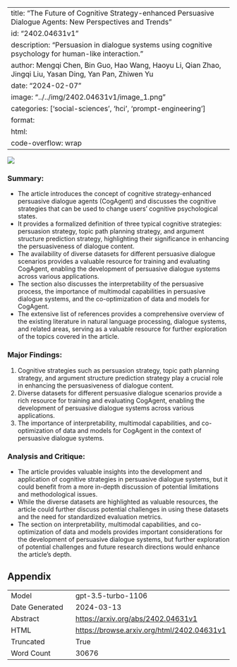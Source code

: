 
---
title: "The Future of Cognitive Strategy-enhanced Persuasive Dialogue Agents: New Perspectives and Trends"
id: "2402.04631v1"
description: "Persuasion in dialogue systems using cognitive psychology for human-like interaction."
author: Mengqi Chen, Bin Guo, Hao Wang, Haoyu Li, Qian Zhao, Jingqi Liu, Yasan Ding, Yan Pan, Zhiwen Yu
date: "2024-02-07"
image: "../../img/2402.04631v1/image_1.png"
categories: ['social-sciences', 'hci', 'prompt-engineering']
format:
  html:
    code-overflow: wrap
---

![](../../img/2402.04631v1/image_1.png)

### Summary:
- The article introduces the concept of cognitive strategy-enhanced persuasive dialogue agents (CogAgent) and discusses the cognitive strategies that can be used to change users’ cognitive psychological states.
- It provides a formalized definition of three typical cognitive strategies: persuasion strategy, topic path planning strategy, and argument structure prediction strategy, highlighting their significance in enhancing the persuasiveness of dialogue content.
- The availability of diverse datasets for different persuasive dialogue scenarios provides a valuable resource for training and evaluating CogAgent, enabling the development of persuasive dialogue systems across various applications.
- The section also discusses the interpretability of the persuasive process, the importance of multimodal capabilities in persuasive dialogue systems, and the co-optimization of data and models for CogAgent.
- The extensive list of references provides a comprehensive overview of the existing literature in natural language processing, dialogue systems, and related areas, serving as a valuable resource for further exploration of the topics covered in the article.

### Major Findings:
1. Cognitive strategies such as persuasion strategy, topic path planning strategy, and argument structure prediction strategy play a crucial role in enhancing the persuasiveness of dialogue content.
2. Diverse datasets for different persuasive dialogue scenarios provide a rich resource for training and evaluating CogAgent, enabling the development of persuasive dialogue systems across various applications.
3. The importance of interpretability, multimodal capabilities, and co-optimization of data and models for CogAgent in the context of persuasive dialogue systems.

### Analysis and Critique:
- The article provides valuable insights into the development and application of cognitive strategies in persuasive dialogue systems, but it could benefit from a more in-depth discussion of potential limitations and methodological issues.
- While the diverse datasets are highlighted as valuable resources, the article could further discuss potential challenges in using these datasets and the need for standardized evaluation metrics.
- The section on interpretability, multimodal capabilities, and co-optimization of data and models provides important considerations for the development of persuasive dialogue systems, but further exploration of potential challenges and future research directions would enhance the article's depth.

## Appendix

|          |          |
|----------|----------|
| Model     | gpt-3.5-turbo-1106       |
| Date Generated     | 2024-03-13       |
| Abstract | [https://arxiv.org/abs/2402.04631v1](https://arxiv.org/abs/2402.04631v1)        |
| HTML     | [https://browse.arxiv.org/html/2402.04631v1](https://browse.arxiv.org/html/2402.04631v1)       |
| Truncated       | True       |
| Word Count       | 30676       |